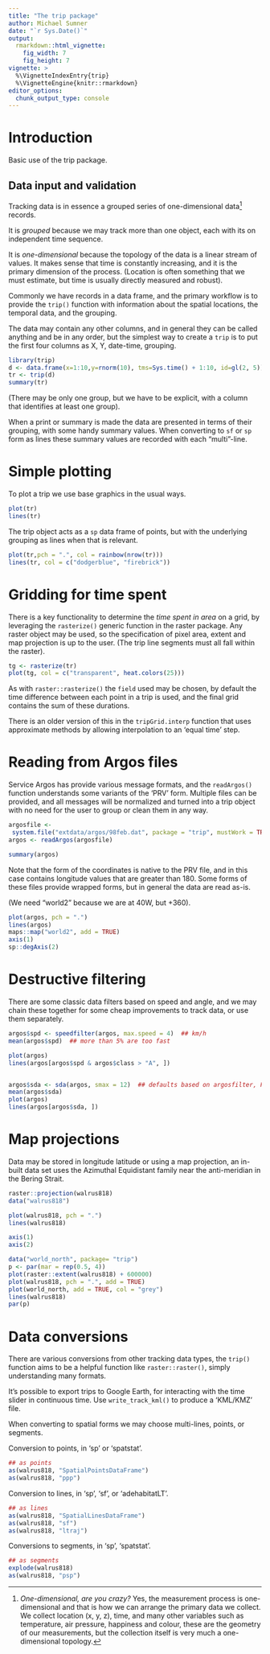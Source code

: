 ```yaml
---
title: "The trip package"
author: Michael Sumner
date: "`r Sys.Date()`"
output:
  rmarkdown::html_vignette:
    fig_width: 7
    fig_height: 7
vignette: >
  %\VignetteIndexEntry{trip}
  %\VignetteEngine{knitr::rmarkdown}
editor_options: 
  chunk_output_type: console
---
```



# Introduction

Basic use of the trip package.

## Data input and validation

Tracking data is in essence a grouped series of one-dimensional data[^1] records. 

It is *grouped* because we may track more than one object, each with its on
independent time sequence.

It is *one-dimensional* because the topology of the data is a linear stream of
values. It makes sense that time is constantly increasing, and it is the primary
dimension of the process. (Location is often something that we must estimate, but time
is usually directly measured and robust). 

Commonly we have records in a data frame, and the primary workflow is to provide
the `trip()` function with information about the spatial locations, the temporal
data, and the grouping.

The data may contain any other columns, and in general they can be called anything and
be in any order, but the simplest way to create a `trip` is to put the first four columns 
as X, Y, date-time, grouping. 

```r
library(trip)
d <- data.frame(x=1:10,y=rnorm(10), tms=Sys.time() + 1:10, id=gl(2, 5))
tr <- trip(d)
summary(tr)
```

(There may be only one group, but we have to be explicit, with a column that identifies at least one group). 


When a print or summary is made the data are presented in terms of their grouping, with some handy summary values. When converting to `sf` or `sp` form as lines these summary values are recorded with each "multi"-line. 

# Simple plotting


To plot a trip we use base graphics in the usual ways. 

```r
plot(tr)
lines(tr)
```

The trip object acts as a `sp` data frame of points, but with the underlying grouping as lines when that is relevant. 

```r
plot(tr,pch = ".", col = rainbow(nrow(tr)))
lines(tr, col = c("dodgerblue", "firebrick"))
```


# Gridding for time spent

There is a key functionality to determine the *time spent in area* on a grid, by leveraging the `rasterize()` generic function in the raster package. Any raster object may be used, so the specification of pixel area, extent and map projection is up to the user.  (The trip line segments must all fall within the raster). 

```r
tg <- rasterize(tr)
plot(tg, col = c("transparent", heat.colors(25)))
```

As with `raster::rasterize()` the `field` used may be chosen, by default the time difference between each point in a trip is used, and the final grid contains the sum of these durations. 

There is an older version of this in the `tripGrid.interp` function that uses approximate methods by allowing interpolation to an 'equal time' step. 

# Reading from Argos files

Service Argos has provide various message formats, and the `readArgos()` function understands some
variants of the 'PRV' form. Multiple files can be provided, and all messages will be normalized and
turned into a trip object with no need for the user to group or clean them in any way. 

```r
argosfile <- 
 system.file("extdata/argos/98feb.dat", package = "trip", mustWork = TRUE)
argos <- readArgos(argosfile) 

summary(argos)
```

Note that the form of the coordinates is native to the PRV file, and in this case contains longitude values that are greater than 180. Some forms of these files provide wrapped forms, but in general the data are
read as-is. 

(We need "world2" because we are at 40W, but +360). 

```r
plot(argos, pch = ".")
lines(argos)
maps::map("world2", add = TRUE)
axis(1)
sp::degAxis(2)
```

# Destructive filtering

There are some classic data filters based on speed and angle, and we may chain
these together for some cheap improvements to track data, or use them separately. 

```r
argos$spd <- speedfilter(argos, max.speed = 4)  ## km/h
mean(argos$spd)  ## more than 5% are too fast

plot(argos)
lines(argos[argos$spd & argos$class > "A", ])


argos$sda <- sda(argos, smax = 12)  ## defaults based on argosfilter, Freitas et al. (2008) 
mean(argos$sda)
plot(argos)
lines(argos[argos$sda, ])

```

# Map projections

Data may be stored in longitude latitude or using a map projection, an in-built data set uses the Azimuthal Equidistant family near the anti-meridian in the Bering Strait.  

```r
raster::projection(walrus818)
data("walrus818")

plot(walrus818, pch = ".")
lines(walrus818)

axis(1)
axis(2)
```


```r
data("world_north", package= "trip")
p <- par(mar = rep(0.5, 4))
plot(raster::extent(walrus818) + 600000)
plot(walrus818, pch = ".", add = TRUE)
plot(world_north, add = TRUE, col = "grey")
lines(walrus818)
par(p)
```


# Data conversions

There are various conversions from other tracking data types, the `trip()` function
aims to be a helpful function like `raster::raster()`, simply understanding many formats. 

It's possible to export trips to Google Earth, for interacting with the time slider
in continuous time. Use `write_track_kml()` to produce a 'KML/KMZ' file. 

When converting to spatial forms we may choose multi-lines, points, or segments. 


Conversion to points, in 'sp' or 'spatstat'. 

```r
## as points
as(walrus818, "SpatialPointsDataFrame")
as(walrus818, "ppp")

```

Conversion to lines, in 'sp', 'sf', or 'adehabitatLT'. 

```r
## as lines
as(walrus818, "SpatialLinesDataFrame")
as(walrus818, "sf")
as(walrus818, "ltraj")
```

Conversions to segments, in 'sp', 'spatstat'. 


```r
## as segments
explode(walrus818)
as(walrus818, "psp")

```

[^1]: *One-dimensional, are you crazy?* Yes, the measurement process is one-dimensional and that is how we
can arrange the primary data we collect. We collect location (x, y, z), time, and many other variables such as temperature, air pressure, happiness and colour, these are the geometry of our measurements, but the collection itself is very much a one-dimensional topology.
